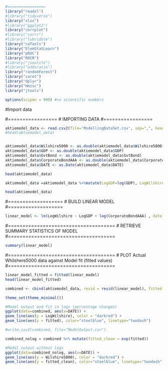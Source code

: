 
```{r}
#=================
library("readxl")
#library("tidyverse")
library("xlsx")
#library("ggplot2")
library("corrplot")
#library("corrr")
#library("lubridate")
library("caTools")
library("ElemStatLearn")
library("pROC")
library("ROCR")
#library("jsonlite")
#library("oddsratio")
library("randomForest")
library("caret")
library("dplyr")
library("Hmisc")
library("jtools")

options(scipen = 999) #no scientific numbers
```

#Import data

#=================
# IMPORTING DATA 
#=================


```{r}
aktiemodel_data <- read.csv2(file='ModellingDataSet.csv', sep=",", header=TRUE, stringsAsFactors = FALSE, fileEncoding = "UTF-8-BOM")
#head(aktiemodel_data)


aktiemodel_data$Wilshire5000 <- as.double(aktiemodel_data$Wilshire5000)
aktiemodel_data$GDP <- as.double(aktiemodel_data$GDP)
aktiemodel_data$GvtBond <- as.double(aktiemodel_data$GvtBond)
aktiemodel_data$CorporateBondAAA <- as.double(aktiemodel_data$CorporateBondAAA)
aktiemodel_data$DATE <- as.Date(aktiemodel_data$DATE)

head(aktiemodel_data)

aktiemodel_data =aktiemodel_data %>%mutate(LogGDP=log(GDP), LogWilshire=log(Wilshire5000), LogGvtBond=log(GvtBond), LogCorporateBondAAA=log(CorporateBondAAA))

head(aktiemodel_data)

```


#===================
# BUILD LINEAR MODEL
#===================
```{r}
linear_model <- lm(LogWilshire ~ LogGDP + log(CorporateBondAAA) , data = aktiemodel_data)
```

#=====================================
# RETRIEVE SUMMARY STATISTICS OF MODEL
#=====================================
```{r}
summary(linear_model)
```


#=====================================
# PLOT Actual Whilshere5000 data against Model fit (fitted values)
#=====================================
```{r}


linear_model_fitted = fitted(linear_model)
head(linear_model_fitted)

combined <- cbind(aktiemodel_data, resid = resid(linear_model), fitted = fitted(linear_model))

theme_set(theme_minimal())

#Model output and fit in logs (percentage changes)
ggplot(data=combined, aes(x=DATE)) +
geom_line(aes(y = LogWilshire), color = "darkred") +
geom_line(aes(y = fitted), color="steelblue", linetype="twodash")

#write.csv2(combined, file="ModelOutput.csv")

combined_nolog = combined %>% mutate(fitted_clean = exp(fitted))

#Model output without logs
ggplot(data=combined_nolog, aes(x=DATE)) +
geom_line(aes(y = Wilshire5000), color = "darkred") +
geom_line(aes(y = fitted_clean), color="steelblue", linetype="twodash")

```

